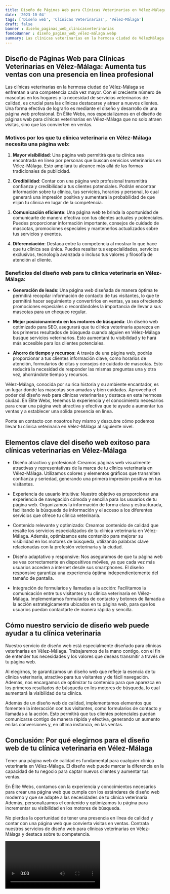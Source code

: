 ```yaml
---
title: Diseño de Páginas Web para Clínicas Veterinarias en Vélez-Málaga
date: '2023-10-04'
tags: ['Diseño web', 'Clínicas Veterinarias', 'Vélez-Málaga']
draft: false
banner : diseño_paginas_web_clínicasveterinarias
fondoBanner : diseño_pagina_web_vélez-málaga.webp
summary: Las clínicas veterinarias en la hermosa ciudad de VélezMálaga se enfrentan a una competencia cada vez mayor. Con el creciente número de mascotas en los hogares y la necesidad de servicios veterinarios de calidad, es crucial para las clínicas destacarse y atraer a nuevos clientes. Una forma efectiva de lograrlo es mediante el diseño y desarrollo de una página web profesional. En Élite Webs, nos especializamos en el diseño de páginas web para clínicas veterinarias en VélezMálaga que no solo atraen visitas, sino que las convierten en ventas.
---
```


## Diseño de Páginas Web para Clínicas Veterinarias en Vélez-Málaga: Aumenta tus ventas con una presencia en línea profesional

Las clínicas veterinarias en la hermosa ciudad de Vélez-Málaga se enfrentan a una competencia cada vez mayor. Con el creciente número de mascotas en los hogares y la necesidad de servicios veterinarios de calidad, es crucial para las clínicas destacarse y atraer a nuevos clientes. Una forma efectiva de lograrlo es mediante el diseño y desarrollo de una página web profesional. En Élite Webs, nos especializamos en el diseño de páginas web para clínicas veterinarias en Vélez-Málaga que no solo atraen visitas, sino que las convierten en ventas.

### Motivos por los que tu clínica veterinaria en Vélez-Málaga necesita una página web:

1. **Mayor visibilidad**: Una página web permitirá que tu clínica sea encontrada en línea por personas que buscan servicios veterinarios en Vélez-Málaga. Esto ampliará tu alcance más allá de las formas tradicionales de publicidad.

2. **Credibilidad**: Contar con una página web profesional transmitirá confianza y credibilidad a tus clientes potenciales. Podrán encontrar información sobre tu clínica, tus servicios, horarios y personal, lo cual generará una impresión positiva y aumentará la probabilidad de que elijan tu clínica en lugar de la competencia.

3. **Comunicación eficiente**: Una página web te brinda la oportunidad de comunicarte de manera efectiva con tus clientes actuales y potenciales. Puedes proporcionar información importante, consejos de cuidado de mascotas, promociones especiales y mantenerlos actualizados sobre tus servicios y eventos.

4. **Diferenciación**: Destaca entre la competencia al mostrar lo que hace que tu clínica sea única. Puedes resaltar tus especialidades, servicios exclusivos, tecnología avanzada o incluso tus valores y filosofía de atención al cliente.

### Beneficios del diseño web para tu clínica veterinaria en Vélez-Málaga:

- **Generación de leads**: Una página web diseñada de manera óptima te permitirá recopilar información de contacto de tus visitantes, lo que te permitirá hacer seguimiento y convertirlos en ventas, ya sea ofreciendo promociones especiales o recordándoles la importancia de llevar a sus mascotas para un chequeo regular.

- **Mejor posicionamiento en los motores de búsqueda**: Un diseño web optimizado para SEO, asegurará que tu clínica veterinaria aparezca en los primeros resultados de búsqueda cuando alguien en Vélez-Málaga busque servicios veterinarios. Esto aumentará tu visibilidad y te hará más accesible para los clientes potenciales.

- **Ahorro de tiempo y recursos**: A través de una página web, podrás proporcionar a tus clientes información clave, como horarios de atención, formularios de citas y consejos de cuidado de mascotas. Esto reducirá la necesidad de responder las mismas preguntas una y otra vez, ahorrándote tiempo y recursos.

Vélez-Málaga, conocida por su rica historia y su ambiente encantador, es un lugar donde las mascotas son amadas y bien cuidadas. Aprovecha el poder del diseño web para clínicas veterinarias y destaca en esta hermosa ciudad. En Élite Webs, tenemos la experiencia y el conocimiento necesarios para crear una página web atractiva y efectiva que te ayude a aumentar tus ventas y a establecer una sólida presencia en línea.

Ponte en contacto con nosotros hoy mismo y descubre cómo podemos llevar tu clínica veterinaria en Vélez-Málaga al siguiente nivel.

<GifSeo />

<Cta />

## Elementos clave del diseño web exitoso para clínicas veterinarias en Vélez-Málaga

- Diseño atractivo y profesional: Creamos páginas web visualmente atractivas y representativas de la marca de tu clínica veterinaria en Vélez-Málaga. Utilizamos colores y elementos gráficos que transmiten confianza y seriedad, generando una primera impresión positiva en tus visitantes.

- Experiencia de usuario intuitiva: Nuestro objetivo es proporcionar una experiencia de navegación cómoda y sencilla para los usuarios de tu página web. Organizamos la información de forma clara y estructurada, facilitando la búsqueda de información y el acceso a los diferentes servicios que ofrece tu clínica veterinaria.

- Contenido relevante y optimizado: Creamos contenido de calidad que resalte los servicios especializados de tu clínica veterinaria en Vélez-Málaga. Además, optimizamos este contenido para mejorar su visibilidad en los motores de búsqueda, utilizando palabras clave relacionadas con la profesión veterinaria y la ciudad.

- Diseño adaptativo y responsive: Nos aseguramos de que tu página web se vea correctamente en dispositivos móviles, ya que cada vez más usuarios acceden a internet desde sus smartphones. El diseño responsive garantiza una experiencia óptima independientemente del tamaño de pantalla.

- Integración de formularios y llamadas a la acción: Facilitamos la comunicación entre tus visitantes y tu clínica veterinaria en Vélez-Málaga. Implementamos formularios de contacto y botones de llamada a la acción estratégicamente ubicados en tu página web, para que los usuarios puedan contactarte de manera rápida y sencilla. 

## Cómo nuestro servicio de diseño web puede ayudar a tu clínica veterinaria

Nuestro servicio de diseño web está especialmente diseñado para clínicas veterinarias en Vélez-Málaga. Trabajaremos de la mano contigo, con el fin de entender tus necesidades y los valores que deseas transmitir a través de tu página web.

Al elegirnos, te garantizamos un diseño web que refleje la esencia de tu clínica veterinaria, atractivo para tus visitantes y de fácil navegación. Además, nos encargamos de optimizar tu contenido para que aparezca en los primeros resultados de búsqueda en los motores de búsqueda, lo cual aumentará la visibilidad de tu clínica.

Además de un diseño web de calidad, implementamos elementos que fomenten la interacción con tus visitantes, como formularios de contacto y llamadas a la acción. Esto permitirá que tus clientes potenciales puedan comunicarse contigo de manera rápida y efectiva, generando un aumento en las conversiones y, en última instancia, en las ventas.

## Conclusión: Por qué elegirnos para el diseño web de tu clínica veterinaria en Vélez-Málaga

Tener una página web de calidad es fundamental para cualquier clínica veterinaria en Vélez-Málaga. El diseño web puede marcar la diferencia en la capacidad de tu negocio para captar nuevos clientes y aumentar tus ventas.

En Élite Webs, contamos con la experiencia y conocimientos necesarios para crear una página web que cumpla con los estándares de diseño web moderno y que se adapte a las necesidades de tu clínica veterinaria. Además, personalizamos el contenido y optimizamos tu página para incrementar su visibilidad en los motores de búsqueda.

No pierdas la oportunidad de tener una presencia en línea de calidad y contar con una página web que convierta visitas en ventas. Contrata nuestros servicios de diseño web para clínicas veterinarias en Vélez-Málaga y destaca sobre tu competencia.

<Video />

<CtaBot job='Clínicas Veterinarias' city='Vélez-Málaga'/>

<Gmaps query='Vélez-Málaga+españa+maps' />
